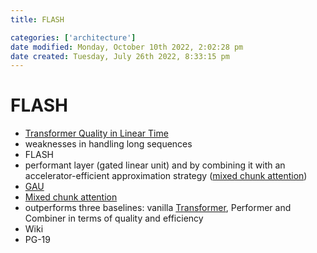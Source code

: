 ```yaml
---
title: FLASH

categories: ['architecture']
date modified: Monday, October 10th 2022, 2:02:28 pm
date created: Tuesday, July 26th 2022, 8:33:15 pm
---
```


# FLASH
- [Transformer Quality in Linear Time](https://arxiv.org/abs/2202.10447)
- weaknesses in handling long sequences
- FLASH
- performant layer (gated linear unit) and by combining it with an accelerator-efficient approximation strategy ([mixed chunk attention](Mixed%20chunk%20attention.qmd))
- [GAU](GAU.qmd)
- [Mixed chunk attention](Mixed%20chunk%20attention.qmd)
- outperforms three baselines: vanilla [Transformer](Transformer.qmd), Performer and Combiner in terms of quality and efficiency
- Wiki
- PG-19



